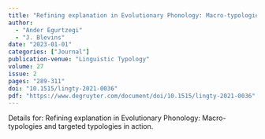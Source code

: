 ```yaml
---
title: "Refining explanation in Evolutionary Phonology: Macro-typologies and targeted typologies in action"
author:
  - "Ander Egurtzegi"
  - "J. Blevins"
date: "2023-01-01"
categories: ["Journal"]
publication-venue: "Linguistic Typology"
volume: 27
issue: 2
pages: "289-311"
doi: "10.1515/lingty-2021-0036"
pdf: "https://www.degruyter.com/document/doi/10.1515/lingty-2021-0036"
---
```


Details for: Refining explanation in Evolutionary Phonology: Macro-typologies and targeted typologies in action. 